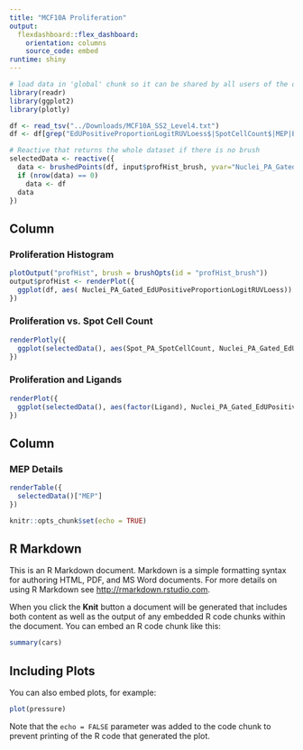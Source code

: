 ```yaml
---
title: "MCF10A Proliferation"
output: 
  flexdashboard::flex_dashboard:
    orientation: columns
    source_code: embed
runtime: shiny
---
```


```r
# load data in 'global' chunk so it can be shared by all users of the dashboard
library(readr)
library(ggplot2)
library(plotly)

df <- read_tsv("../Downloads/MCF10A_SS2_Level4.txt")
df <- df[grep("EdUPositiveProportionLogitRUVLoess$|SpotCellCount$|MEP|ECMp$|^Ligand$",colnames(df), value=TRUE)]
```


```r
# Reactive that returns the whole dataset if there is no brush
selectedData <- reactive({
  data <- brushedPoints(df, input$profHist_brush, yvar="Nuclei_PA_Gated_EdUPositiveProportionLogitRUVLoess")
  if (nrow(data) == 0)
    data <- df
  data
})
```

Column {data-width=650}
-----------------------------------------------------------------------

### Proliferation Histogram {data-width=600}

```r
plotOutput("profHist", brush = brushOpts(id = "profHist_brush"))
output$profHist <- renderPlot({
  ggplot(df, aes( Nuclei_PA_Gated_EdUPositiveProportionLogitRUVLoess)) + geom_histogram(binwidth = .01)
})
```


### Proliferation vs. Spot Cell Count {data-width=600}

```r
renderPlotly({
  ggplot(selectedData(), aes(Spot_PA_SpotCellCount, Nuclei_PA_Gated_EdUPositiveProportionLogitRUVLoess, text=MEP))  + geom_point()
})
```

### Proliferation and Ligands

```r
renderPlot({
  ggplot(selectedData(), aes(factor(Ligand), Nuclei_PA_Gated_EdUPositiveProportionLogitRUVLoess))  + geom_boxplot()
})
```


Column {data-width=350}
-----------------------------------------------------------------------

### MEP Details {data-width=400}

```r
renderTable({
  selectedData()["MEP"]
})
```

```r
knitr::opts_chunk$set(echo = TRUE)
```

## R Markdown

This is an R Markdown document. Markdown is a simple formatting syntax for authoring HTML, PDF, and MS Word documents. For more details on using R Markdown see <http://rmarkdown.rstudio.com>.

When you click the **Knit** button a document will be generated that includes both content as well as the output of any embedded R code chunks within the document. You can embed an R code chunk like this:

```r
summary(cars)
```

## Including Plots

You can also embed plots, for example:

```r
plot(pressure)
```

Note that the `echo = FALSE` parameter was added to the code chunk to prevent printing of the R code that generated the plot.
